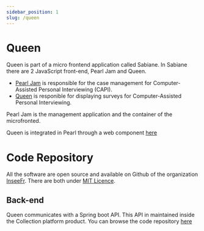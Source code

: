 ```yaml
---
sidebar_position: 1
slug: /queen
---
```


# Queen

Queen is part of a micro frontend application called Sabiane. In Sabiane there are 2 JavaScript front-end, Pearl Jam and Queen.

- [Pearl Jam](https://github.com/InseeFr/Pearl-Jam/) is responsible for the case management for Computer-Assisted Personal Interviewing (CAPI).
- [Queen](https://github.com/InseeFr/Queen) is responible for displaying surveys for Computer-Assisted Personal Interviewing.

Pearl Jam is the management application and the container of the microfronted.

Queen is integrated in Pearl through a web component [here](https://github.com/InseeFr/Pearl-Jam/blob/8ef6f31e5f98c6822fb01d8a020db279fc2fdf89/src/components/panel-body/queen-container/component.js)

# Code Repository

All the software are open source and available on Github of the organization [InseeFr](https://github.com/inseeFr/). There are both under [MIT Licence](https://github.com/InseeFr/Queen/blob/781595774fa44a738812b6ac25e3af3aa0a2e40d/LICENSE).

## Back-end

Queen communicates with a Spring boot API. This API in maintained inside the Collection platform product. You can browse the code repository [here](https://github.com/InseeFr/Queen-Back-Office/)
